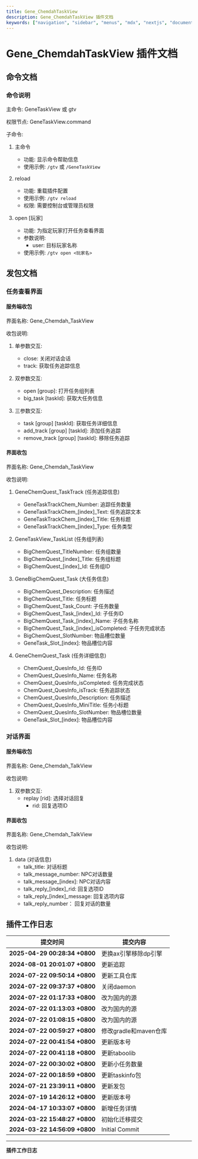 ```yaml
---
title: Gene_ChemdahTaskView
description: Gene_ChemdahTaskView 插件文档
keywords: ["navigation", "sidebar", "menus", "mdx", "nextjs", "documents"]
---
```


# Gene_ChemdahTaskView 插件文档

## 命令文档

### 命令说明

主命令: GeneTaskView 或 gtv

权限节点: GeneTaskView.command

子命令:
1. 主命令
   - 功能: 显示命令帮助信息
   - 使用示例: `/gtv` 或 `/GeneTaskView`

2. reload
   - 功能: 重载插件配置
   - 使用示例: `/gtv reload`
   - 权限: 需要控制台或管理员权限

3. open [玩家]
   - 功能: 为指定玩家打开任务查看界面
   - 参数说明:
     - user: 目标玩家名称
   - 使用示例: `/gtv open <玩家名>`

## 发包文档

### 任务查看界面

#### 服务端收包

界面名称: Gene_Chemdah_TaskView

收包说明:

1. 单参数交互:
   - close: 关闭对话会话
   - track: 获取任务追踪信息

2. 双参数交互:
   - open [group]: 打开任务组列表
   - big_task [taskId]: 获取大任务信息

3. 三参数交互:
   - task [group] [taskId]: 获取任务详细信息
   - add_track [group] [taskId]: 添加任务追踪
   - remove_track [group] [taskId]: 移除任务追踪

#### 界面收包

界面名称: Gene_Chemdah_TaskView

收包说明:

1. GeneChemQuest_TaskTrack (任务追踪信息)
   - GeneTaskTrackChem_Number: 追踪任务数量
   - GeneTaskTrackChem_[index]_Text: 任务追踪文本
   - GeneTaskTrackChem_[index]_Title: 任务标题
   - GeneTaskTrackChem_[index]_Type: 任务类型

2. GeneTaskView_TaskList (任务组列表)
   - BigChemQuest_TitleNumber: 任务组数量
   - BigChemQuest_[index]_Title: 任务组标题
   - BigChemQuest_[index]_Id: 任务组ID

3. GeneBigChemQuest_Task (大任务信息)
   - BigChemQuest_Description: 任务描述
   - BigChemQuest_Title: 任务标题
   - BigChemQuest_Task_Count: 子任务数量
   - BigChemQuest_Task_[index]_Id: 子任务ID
   - BigChemQuest_Task_[index]_Name: 子任务名称
   - BigChemQuest_Task_[index]_isCompleted: 子任务完成状态
   - BigChemQuest_SlotNumber: 物品槽位数量
   - GeneTask_Slot_[index]: 物品槽位内容

4. GeneChemQuest_Task (任务详细信息)
   - ChemQuest_QuesInfo_Id: 任务ID
   - ChemQuest_QuesInfo_Name: 任务名称
   - ChemQuest_QuesInfo_isCompleted: 任务完成状态
   - ChemQuest_QuesInfo_isTrack: 任务追踪状态
   - ChemQuest_QuesInfo_Description: 任务描述
   - ChemQuest_QuesInfo_MiniTitle: 任务小标题
   - ChemQuest_QuesInfo_SlotNumber: 物品槽位数量
   - GeneTask_Slot_[index]: 物品槽位内容

### 对话界面

#### 服务端收包

界面名称: Gene_Chemdah_TalkView

收包说明:

1. 双参数交互:
   - replay [rid]: 选择对话回复
     - rid: 回复选项ID

#### 界面收包

界面名称: Gene_Chemdah_TalkView

收包说明:

1. data (对话信息)
   - talk_title: 对话标题
   - talk_message_number: NPC对话数量
   - talk_message_[index]: NPC对话内容
   - talk_reply_[index]_rid: 回复选项ID
   - talk_reply_[index]_message: 回复选项内容
   - talk_reply_number： 回复对话的数量

## 插件工作日志

| 提交时间                              | 提交内容                                                                          |
|--------------------------------------|---------------------------------------------------------------------------------|
| **2025-04-29 00:28:34 +0800** | 更换ax引擎移除dp引擎 |
| **2024-08-01 20:01:07 +0800** | 更新追踪 |
| **2024-07-22 09:50:14 +0800** | 更新工具仓库 |
| **2024-07-22 09:37:37 +0800** | 关闭daemon |
| **2024-07-22 01:17:33 +0800** | 改为国内的源 |
| **2024-07-22 01:13:03 +0800** | 改为国内的源 |
| **2024-07-22 01:08:15 +0800** | 改为国内的源 |
| **2024-07-22 00:59:27 +0800** | 修改gradle和maven仓库 |
| **2024-07-22 00:41:54 +0800** | 更新版本号 |
| **2024-07-22 00:41:18 +0800** | 更新taboolib |
| **2024-07-22 00:30:02 +0800** | 更新小任务数量 |
| **2024-07-22 00:18:59 +0800** | 更新taskinfo包 |
| **2024-07-21 23:39:11 +0800** | 更新发包 |
| **2024-07-19 14:26:12 +0800** | 更新版本号 |
| **2024-04-17 10:33:07 +0800** | 新增任务详情 |
| **2024-03-22 15:48:27 +0800** | 初始化迁移提交 |
| **2024-03-22 14:56:09 +0800** | Initial Commit |
---
**插件工作日志**

